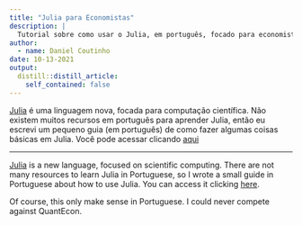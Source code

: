 ```yaml
---
title: "Julia para Economistas"
description: |
  Tutorial sobre como usar o Julia, em português, focado para economistas.
author:
  - name: Daniel Coutinho
date: 10-13-2021
output:
  distill::distill_article:
    self_contained: false
---
```


[Julia](https://julialang.org/) é uma linguagem nova, focada para computação científica. Não existem muitos recursos em português para aprender Julia, então eu escrevi um pequeno guia (em português) de como fazer algumas coisas básicas em Julia. Você pode acessar clicando [aqui](https://danmrc.github.io/Julia-Para-Economistas/)

---

[Julia](https://julialang.org/) is a new language, focused on scientific computing. There are not many resources to learn Julia in Portuguese, so I wrote a small guide in Portuguese about how to use Julia. You can access it clicking [here](https://danmrc.github.io/Julia-Para-Economistas/).

Of course, this only make sense in Portuguese. I could never compete against QuantEcon. 


